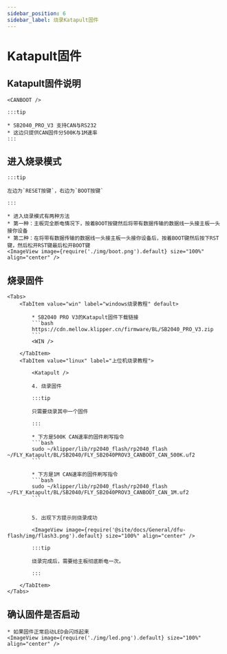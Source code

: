 ```yaml
---
sidebar_position: 6
sidebar_label: 烧录Katapult固件
---
```



# Katapult固件

## Katapult固件说明

    <CANBOOT />

    :::tip

    * SB2040_PRO_V3 支持CAN与RS232
    * 这边只提供CAN固件分500K与1M速率
    :::

## 进入烧录模式

    :::tip

    左边为`RESET按键`，右边为`BOOT按键`

    :::

    * 进入烧录模式有两种方法
    * 第一种：主板完全断电情况下，按着BOOT按键然后将带有数据传输的数据线一头接主板一头接你设备
    * 第二种：在将带有数据传输的数据线一头接主板一头接你设备后，按着BOOT键然后按下RST键，然后松开RST键最后松开BOOT键
    <ImageView image={require('./img/boot.png').default} size="100%" align="center" />

## 烧录固件
    <Tabs>
        <TabItem value="win" label="windows烧录教程" default>

            * SB2040 PRO V3的Katapult固件下载链接
            ```bash
            https://cdn.mellow.klipper.cn/firmware/BL/SB2040_PRO_V3.zip
            ```
            <WIN />
            
        </TabItem>
        <TabItem value="linux" label="上位机烧录教程">
            
            <Katapult />

            4. 烧录固件

            :::tip

            只需要烧录其中一个固件

            :::

            * 下方是500K CAN速率的固件刷写指令
            ```bash
            sudo ~/klipper/lib/rp2040_flash/rp2040_flash ~/FLY_Katapult/BL/SB2040/FLY_SB2040PROV3_CANBOOT_CAN_500K.uf2
            ```
                       
            * 下方是1M CAN速率的固件刷写指令
            ```bash
            sudo ~/klipper/lib/rp2040_flash/rp2040_flash ~/FLY_Katapult/BL/SB2040/FLY_SB2040PROV3_CANBOOT_CAN_1M.uf2
            ```


            5. 出现下方提示则烧录成功

            <ImageView image={require('@site/docs/General/dfu-flash/img/flash3.png').default} size="100%" align="center" />

            :::tip

            烧录完成后，需要给主板彻底断电一次。

            :::

        </TabItem>
    </Tabs>

## 确认固件是否启动

    * 如果固件正常启动LED会闪烁起来
    <ImageView image={require('./img/led.png').default} size="100%" align="center" />

